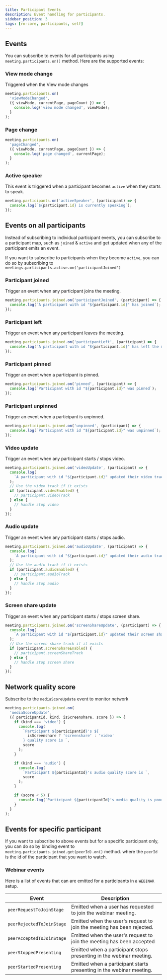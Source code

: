 ```yaml
---
title: Participant Events
description: Event handling for participants.
sidebar_position: 3
tags: [rn-core, participants, self]
---
```


## Events

You can subscribe to events for all participants using
`meeting.participants.on()` method. Here are the supported events:

### View mode change

Triggered when the View mode changes

```ts
meeting.participants.on(
  'viewModeChanged',
  ({ viewMode, currentPage, pageCount }) => {
    console.log('view mode changed', viewMode);
  }
);
```

### Page change

```ts
meeting.participants.on(
  'pageChanged',
  ({ viewMode, currentPage, pageCount }) => {
    console.log('page changed', currentPage);
  }
);
```

### Active speaker

This event is triggered when a participant becomes `active` when they starts to
speak.

```ts
meeting.participants.on('activeSpeaker', (participant) => {
  console.log(`${participant.id} is currently speaking`);
});
```

## Events on all participants

Instead of subscribing to individual participant events, you can subscribe to a
participant map, such as `joined` & `active` and get updated when any of the
participant emits an event.

If you want to subscribe to participants when they become `active`, you can do
so by subscribing to `meetings.participants.active.on('participantJoined')`

### Participant joined

Trigger an event when any participant joins the meeting.

```ts
meeting.participants.joined.on('participantJoined', (participant) => {
  console.log(`A participant with id "${participant.id}" has joined`);
});
```

### Participant left

Trigger an event when any participant leaves the meeting.

```ts
meeting.participants.joined.on('participantLeft', (participant) => {
  console.log(`A participant with id "${participant.id}" has left the meeting`);
});
```

### Participant pinned

Trigger an event when a participant is pinned.

```ts
meeting.participants.joined.on('pinned', (participant) => {
  console.log(`Participant with id "${participant.id}" was pinned`);
});
```

### Participant unpinned

Trigger an event when a participant is unpinned.

```ts
meeting.participants.joined.on('unpinned', (participant) => {
  console.log(`Participant with id "${participant.id}" was unpinned`);
});
```

### Video update

Trigger an event when any participant starts / stops video.

```ts
meeting.participants.joined.on('videoUpdate', (participant) => {
  console.log(
    `A participant with id "${participant.id}" updated their video track in the meeting`
  );
  // Use the video track if it exists
  if (participant.videoEnabled) {
    // participant.videoTrack
  } else {
    // handle stop video
  }
});
```

### Audio update

Trigger an event when any participant starts / stops audio.

```ts
meeting.participants.joined.on('audioUpdate', (participant) => {
  console.log(
    `A participant with id "${participant.id}" updated their audio track in the meeting`
  );
  // Use the audio track if it exists
  if (participant.audioEnabled) {
    // participant.audioTrack
  } else {
    // handle stop audio
  }
});
```

### Screen share update

Trigger an event when any participant starts / stops screen share.

```ts
meeting.participants.joined.on('screenShareUpdate', (participant) => {
  console.log(
    `A participant with id "${participant.id}" updated their screen share in the meeting`
  );
  // Use the screen share track if it exists
  if (participant.screenShareEnabled) {
    // participant.screenShareTrack
  } else {
    // handle stop screen share
  }
});
```

## Network quality score

Subscribe to the `mediaScoreUpdate` event to monitor network

```ts
meeting.participants.joined.on(
  'mediaScoreUpdate',
  ({ participantId, kind, isScreenshare, score }) => {
    if (kind === 'video') {
      console.log(
        `Participant ${participantId}'s ${
          isScreenshare ? 'screenshare' : 'video'
        } quality score is `,
        score
      );
    }

    if (kind === 'audio') {
      console.log(
        `Participant ${participantId}'s audio quality score is `,
        score
      );
    }

    if (score < 5) {
      console.log(`Participant ${participantId}'s media quality is poor`);
    }
  }
);
```

## Events for specific participant

If you want to subscribe to above events but for a specific participant only,
you can do so by binding event to `meeting.participants.joined.get(peerId).on()`
method. where the `peerId` is the id of the participant that you want to watch.

### Webinar events

Here is a list of events that can are emitted for a participants in a `WEBINAR`
setup.

| **Event**                 | **Description**                                                        |
| ------------------------- | ---------------------------------------------------------------------- |
| `peerRequestToJoinStage`  | Emitted when a user has requested to join the webinar meeting.         |
| `peerRejectedToJoinStage` | Emitted when the user's request to join the meeting has been rejected. |
| `peerAcceptedToJoinStage` | Emitted when the user's request to join the meeting has been accepted  |
| `peerStoppedPresenting`   | Emitted when a participant stops presenting in the webinar meeting.    |
| `peerStartedPresenting`   | Emitted when a participant starts presenting in the webinar meeting.   |
